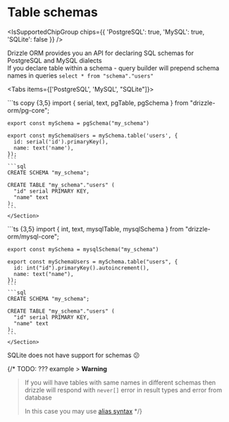 
# Table schemas

<IsSupportedChipGroup chips={{ 'PostgreSQL': true, 'MySQL': true, 'SQLite': false }} />

Drizzle ORM provides you an API for declaring SQL schemas for PostgreSQL and MySQL dialects  
If you declare table within a schema - query builder will prepend schema names in queries `select * from "schema"."users"`

<Tabs items={['PostgreSQL', 'MySQL', "SQLite"]}>
  <Tab>
    <Section>
    ```ts copy {3,5}
    import { serial, text, pgTable, pgSchema } from "drizzle-orm/pg-core";

    export const mySchema = pgSchema("my_schema")

    export const mySchemaUsers = mySchema.table('users', {
      id: serial('id').primaryKey(),
      name: text('name'),
    });
    ```
    ```sql
    CREATE SCHEMA "my_schema";

    CREATE TABLE "my_schema"."users" (
      "id" serial PRIMARY KEY,
      "name" text
    );
    ```
    </Section>
  </Tab>
  <Tab>
    <Section>
    ```ts {3,5}
    import { int, text, mysqlTable, mysqlSchema } from "drizzle-orm/mysql-core";

    export const mySchema = mysqlSchema("my_schema")

    export const mySchemaUsers = mySchema.table("users", {
      id: int("id").primaryKey().autoincrement(),
      name: text("name"),
    });
    ```
    ```sql
    CREATE SCHEMA "my_schema";

    CREATE TABLE "my_schema"."users" (
      "id" serial PRIMARY KEY,
      "name" text
    );
    ```
    </Section>
  </Tab>
  <Tab>
  SQLite does not have support for schemas 😕
  </Tab>
</Tabs>

{/* TODO: ??? example > **Warning**
> If you will have tables with same names in different schemas then drizzle will respond with `never[]` error in result types and error from database
>
> In this case you may use [alias syntax](./joins#join-aliases-and-self-joins) */}
